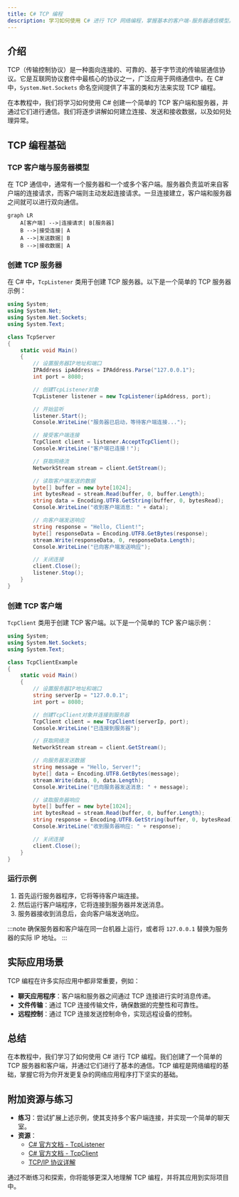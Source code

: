 ```yaml
---
title: C# TCP 编程
description: 学习如何使用 C# 进行 TCP 网络编程，掌握基本的客户端-服务器通信模型。
---
```


## 介绍

TCP（传输控制协议）是一种面向连接的、可靠的、基于字节流的传输层通信协议。它是互联网协议套件中最核心的协议之一，广泛应用于网络通信中。在 C# 中，`System.Net.Sockets` 命名空间提供了丰富的类和方法来实现 TCP 编程。

在本教程中，我们将学习如何使用 C# 创建一个简单的 TCP 客户端和服务器，并通过它们进行通信。我们将逐步讲解如何建立连接、发送和接收数据，以及如何处理异常。

## TCP 编程基础

### TCP 客户端与服务器模型

在 TCP 通信中，通常有一个服务器和一个或多个客户端。服务器负责监听来自客户端的连接请求，而客户端则主动发起连接请求。一旦连接建立，客户端和服务器之间就可以进行双向通信。

```mermaid
graph LR
    A[客户端] -->|连接请求| B[服务器]
    B -->|接受连接| A
    A -->|发送数据| B
    B -->|接收数据| A
```

### 创建 TCP 服务器

在 C# 中，`TcpListener` 类用于创建 TCP 服务器。以下是一个简单的 TCP 服务器示例：

```csharp
using System;
using System.Net;
using System.Net.Sockets;
using System.Text;

class TcpServer
{
    static void Main()
    {
        // 设置服务器IP地址和端口
        IPAddress ipAddress = IPAddress.Parse("127.0.0.1");
        int port = 8080;

        // 创建TcpListener对象
        TcpListener listener = new TcpListener(ipAddress, port);

        // 开始监听
        listener.Start();
        Console.WriteLine("服务器已启动，等待客户端连接...");

        // 接受客户端连接
        TcpClient client = listener.AcceptTcpClient();
        Console.WriteLine("客户端已连接！");

        // 获取网络流
        NetworkStream stream = client.GetStream();

        // 读取客户端发送的数据
        byte[] buffer = new byte[1024];
        int bytesRead = stream.Read(buffer, 0, buffer.Length);
        string data = Encoding.UTF8.GetString(buffer, 0, bytesRead);
        Console.WriteLine("收到客户端消息: " + data);

        // 向客户端发送响应
        string response = "Hello, Client!";
        byte[] responseData = Encoding.UTF8.GetBytes(response);
        stream.Write(responseData, 0, responseData.Length);
        Console.WriteLine("已向客户端发送响应");

        // 关闭连接
        client.Close();
        listener.Stop();
    }
}
```

### 创建 TCP 客户端

`TcpClient` 类用于创建 TCP 客户端。以下是一个简单的 TCP 客户端示例：

```csharp
using System;
using System.Net.Sockets;
using System.Text;

class TcpClientExample
{
    static void Main()
    {
        // 设置服务器IP地址和端口
        string serverIp = "127.0.0.1";
        int port = 8080;

        // 创建TcpClient对象并连接到服务器
        TcpClient client = new TcpClient(serverIp, port);
        Console.WriteLine("已连接到服务器");

        // 获取网络流
        NetworkStream stream = client.GetStream();

        // 向服务器发送数据
        string message = "Hello, Server!";
        byte[] data = Encoding.UTF8.GetBytes(message);
        stream.Write(data, 0, data.Length);
        Console.WriteLine("已向服务器发送消息: " + message);

        // 读取服务器响应
        byte[] buffer = new byte[1024];
        int bytesRead = stream.Read(buffer, 0, buffer.Length);
        string response = Encoding.UTF8.GetString(buffer, 0, bytesRead);
        Console.WriteLine("收到服务器响应: " + response);

        // 关闭连接
        client.Close();
    }
}
```

### 运行示例

1. 首先运行服务器程序，它将等待客户端连接。
2. 然后运行客户端程序，它将连接到服务器并发送消息。
3. 服务器接收到消息后，会向客户端发送响应。

:::note
确保服务器和客户端在同一台机器上运行，或者将 `127.0.0.1` 替换为服务器的实际 IP 地址。
:::

## 实际应用场景

TCP 编程在许多实际应用中都非常重要，例如：

- **聊天应用程序**：客户端和服务器之间通过 TCP 连接进行实时消息传递。
- **文件传输**：通过 TCP 连接传输文件，确保数据的完整性和可靠性。
- **远程控制**：通过 TCP 连接发送控制命令，实现远程设备的控制。

## 总结

在本教程中，我们学习了如何使用 C# 进行 TCP 编程。我们创建了一个简单的 TCP 服务器和客户端，并通过它们进行了基本的通信。TCP 编程是网络编程的基础，掌握它将为你开发更复杂的网络应用程序打下坚实的基础。

## 附加资源与练习

- **练习**：尝试扩展上述示例，使其支持多个客户端连接，并实现一个简单的聊天室。
- **资源**：
  - [C# 官方文档 - TcpListener](https://docs.microsoft.com/en-us/dotnet/api/system.net.sockets.tcplistener)
  - [C# 官方文档 - TcpClient](https://docs.microsoft.com/en-us/dotnet/api/system.net.sockets.tcpclient)
  - [TCP/IP 协议详解](https://en.wikipedia.org/wiki/Transmission_Control_Protocol)

通过不断练习和探索，你将能够更深入地理解 TCP 编程，并将其应用到实际项目中。
